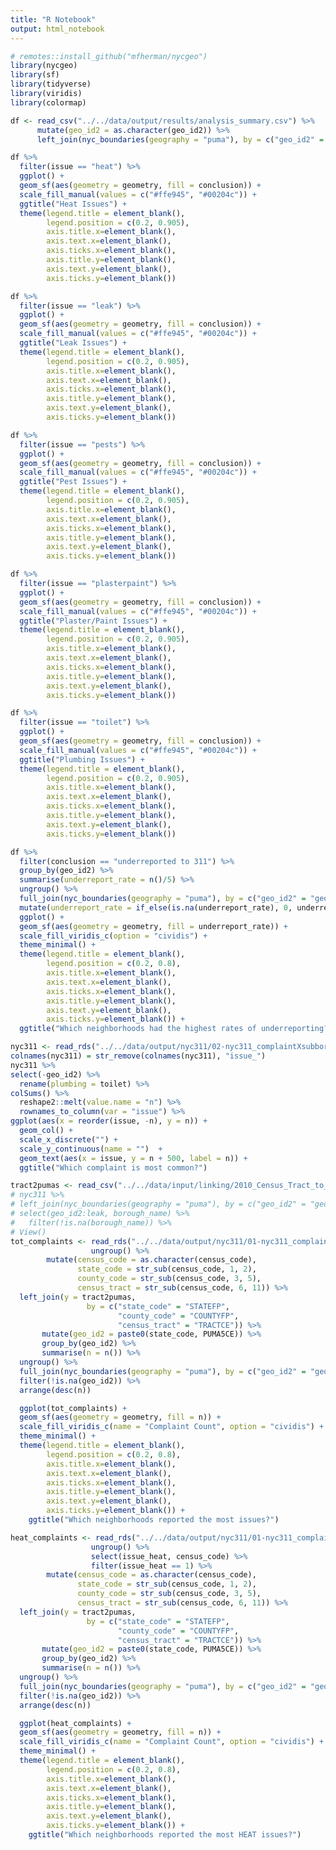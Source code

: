 ```yaml
---
title: "R Notebook"
output: html_notebook
---
```

```r
# remotes::install_github("mfherman/nycgeo")
library(nycgeo)
library(sf)
library(tidyverse)
library(viridis)
library(colormap)
```

```r
df <- read_csv("../../data/output/results/analysis_summary.csv") %>%
      mutate(geo_id2 = as.character(geo_id2)) %>%
      left_join(nyc_boundaries(geography = "puma"), by = c("geo_id2" = "geoid"))
```

```r
df %>%
  filter(issue == "heat") %>%
  ggplot() +
  geom_sf(aes(geometry = geometry, fill = conclusion)) +
  scale_fill_manual(values = c("#ffe945", "#00204c")) +
  ggtitle("Heat Issues") +
  theme(legend.title = element_blank(),
        legend.position = c(0.2, 0.905),
        axis.title.x=element_blank(),
        axis.text.x=element_blank(),
        axis.ticks.x=element_blank(),
        axis.title.y=element_blank(),
        axis.text.y=element_blank(),
        axis.ticks.y=element_blank())
```

```r
df %>%
  filter(issue == "leak") %>%
  ggplot() +
  geom_sf(aes(geometry = geometry, fill = conclusion)) +
  scale_fill_manual(values = c("#ffe945", "#00204c")) +
  ggtitle("Leak Issues") +
  theme(legend.title = element_blank(),
        legend.position = c(0.2, 0.905),
        axis.title.x=element_blank(),
        axis.text.x=element_blank(),
        axis.ticks.x=element_blank(),
        axis.title.y=element_blank(),
        axis.text.y=element_blank(),
        axis.ticks.y=element_blank())
```

```r
df %>%
  filter(issue == "pests") %>%
  ggplot() +
  geom_sf(aes(geometry = geometry, fill = conclusion)) +
  scale_fill_manual(values = c("#ffe945", "#00204c")) +
  ggtitle("Pest Issues") +
  theme(legend.title = element_blank(),
        legend.position = c(0.2, 0.905),
        axis.title.x=element_blank(),
        axis.text.x=element_blank(),
        axis.ticks.x=element_blank(),
        axis.title.y=element_blank(),
        axis.text.y=element_blank(),
        axis.ticks.y=element_blank())
```

```r
df %>%
  filter(issue == "plasterpaint") %>%
  ggplot() +
  geom_sf(aes(geometry = geometry, fill = conclusion)) +
  scale_fill_manual(values = c("#ffe945", "#00204c")) +
  ggtitle("Plaster/Paint Issues") +
  theme(legend.title = element_blank(),
        legend.position = c(0.2, 0.905),
        axis.title.x=element_blank(),
        axis.text.x=element_blank(),
        axis.ticks.x=element_blank(),
        axis.title.y=element_blank(),
        axis.text.y=element_blank(),
        axis.ticks.y=element_blank())

```

```r
df %>%
  filter(issue == "toilet") %>%
  ggplot() +
  geom_sf(aes(geometry = geometry, fill = conclusion)) +
  scale_fill_manual(values = c("#ffe945", "#00204c")) +
  ggtitle("Plumbing Issues") +
  theme(legend.title = element_blank(),
        legend.position = c(0.2, 0.905),
        axis.title.x=element_blank(),
        axis.text.x=element_blank(),
        axis.ticks.x=element_blank(),
        axis.title.y=element_blank(),
        axis.text.y=element_blank(),
        axis.ticks.y=element_blank())
```

```r
df %>%
  filter(conclusion == "underreported to 311") %>%
  group_by(geo_id2) %>%
  summarise(underreport_rate = n()/5) %>%
  ungroup() %>%
  full_join(nyc_boundaries(geography = "puma"), by = c("geo_id2" = "geoid")) %>%
  mutate(underreport_rate = if_else(is.na(underreport_rate), 0, underreport_rate)) %>%
  ggplot() +
  geom_sf(aes(geometry = geometry, fill = underreport_rate)) +
  scale_fill_viridis_c(option = "cividis") +
  theme_minimal() +
  theme(legend.title = element_blank(),
        legend.position = c(0.2, 0.8),
        axis.title.x=element_blank(),
        axis.text.x=element_blank(),
        axis.ticks.x=element_blank(),
        axis.title.y=element_blank(),
        axis.text.y=element_blank(),
        axis.ticks.y=element_blank()) +
  ggtitle("Which neighborhoods had the highest rates of underreporting?")

```

```r
nyc311 <- read_rds("../../data/output/nyc311/02-nyc311_complaintXsubboro.rds") 
colnames(nyc311) = str_remove(colnames(nyc311), "issue_")
nyc311 %>%
select(-geo_id2) %>%
  rename(plumbing = toilet) %>%
colSums() %>%
  reshape2::melt(value.name = "n") %>%
  rownames_to_column(var = "issue") %>%
ggplot(aes(x = reorder(issue, -n), y = n)) +
  geom_col() +
  scale_x_discrete("") +
  scale_y_continuous(name = "")  +
  geom_text(aes(x = issue, y = n + 500, label = n)) +
  ggtitle("Which complaint is most common?")

```

```r
tract2pumas <- read_csv("../../data/input/linking/2010_Census_Tract_to_2010_PUMA.csv")
# nyc311 %>%
# left_join(nyc_boundaries(geography = "puma"), by = c("geo_id2" = "geoid")) %>%
# select(geo_id2:leak, borough_name) %>%
#   filter(!is.na(borough_name)) %>%
# View()
tot_complaints <- read_rds("../../data/output/nyc311/01-nyc311_complaintXcoordinates.rds") %>%
                  ungroup() %>%
        mutate(census_code = as.character(census_code),
               state_code = str_sub(census_code, 1, 2),
               county_code = str_sub(census_code, 3, 5),
               census_tract = str_sub(census_code, 6, 11)) %>%
  left_join(y = tract2pumas, 
                 by = c("state_code" = "STATEFP", 
                        "county_code" = "COUNTYFP",
                        "census_tract" = "TRACTCE")) %>%
       mutate(geo_id2 = paste0(state_code, PUMA5CE)) %>%
       group_by(geo_id2) %>%
       summarise(n = n()) %>%
  ungroup() %>%
  full_join(nyc_boundaries(geography = "puma"), by = c("geo_id2" = "geoid")) %>%
  filter(!is.na(geo_id2)) %>%
  arrange(desc(n))

  ggplot(tot_complaints) +
  geom_sf(aes(geometry = geometry, fill = n)) +
  scale_fill_viridis_c(name = "Complaint Count", option = "cividis") +
  theme_minimal() +
  theme(legend.title = element_blank(),
        legend.position = c(0.2, 0.8),
        axis.title.x=element_blank(),
        axis.text.x=element_blank(),
        axis.ticks.x=element_blank(),
        axis.title.y=element_blank(),
        axis.text.y=element_blank(),
        axis.ticks.y=element_blank()) +
    ggtitle("Which neighborhoods reported the most issues?")
```

```r
heat_complaints <- read_rds("../../data/output/nyc311/01-nyc311_complaintXcoordinates.rds") %>%
                  ungroup() %>%
                  select(issue_heat, census_code) %>%
                  filter(issue_heat == 1) %>%
        mutate(census_code = as.character(census_code),
               state_code = str_sub(census_code, 1, 2),
               county_code = str_sub(census_code, 3, 5),
               census_tract = str_sub(census_code, 6, 11)) %>%
  left_join(y = tract2pumas, 
                 by = c("state_code" = "STATEFP", 
                        "county_code" = "COUNTYFP",
                        "census_tract" = "TRACTCE")) %>%
       mutate(geo_id2 = paste0(state_code, PUMA5CE)) %>%
       group_by(geo_id2) %>%
       summarise(n = n()) %>%
  ungroup() %>%
  full_join(nyc_boundaries(geography = "puma"), by = c("geo_id2" = "geoid")) %>%
  filter(!is.na(geo_id2)) %>%
  arrange(desc(n))

  ggplot(heat_complaints) +
  geom_sf(aes(geometry = geometry, fill = n)) +
  scale_fill_viridis_c(name = "Complaint Count", option = "cividis") +
  theme_minimal() +
  theme(legend.title = element_blank(),
        legend.position = c(0.2, 0.8),
        axis.title.x=element_blank(),
        axis.text.x=element_blank(),
        axis.ticks.x=element_blank(),
        axis.title.y=element_blank(),
        axis.text.y=element_blank(),
        axis.ticks.y=element_blank()) +
    ggtitle("Which neighborhoods reported the most HEAT issues?")
```

